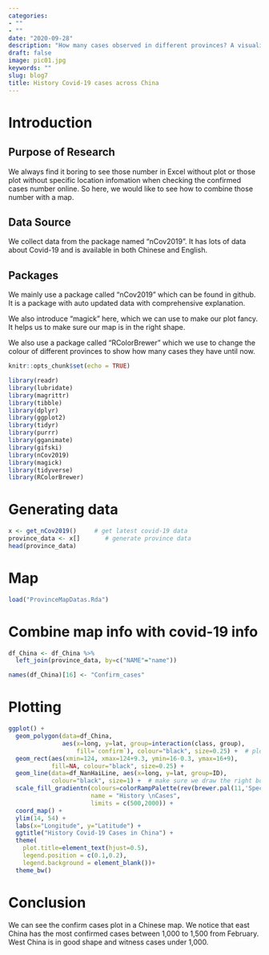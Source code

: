 ```yaml
---
categories:
- ""
- ""
date: "2020-09-28"
description: "How many cases observed in different provinces? A visualisation map with Covid-19 cases in China."
draft: false
image: pic01.jpg
keywords: ""
slug: blog7
title: History Covid-19 cases across China
---
```

# Introduction

## Purpose of Research

We always find it boring to see those number in Excel without plot or those plot without specific location infomation when checking the confirmed cases number online. So here, we would like to see how to combine those number with a map.

## Data Source

We collect data from the package named "nCov2019". It has lots of data about Covid-19 and is available in both Chinese and English.

## Packages

We mainly use a package called "nCov2019" which can be found in github. It is a package with auto updated data with comprehensive explanation.

We also introduce "magick" here, which we can use to make our plot fancy. It helps us to make sure our map is in the right shape.

We also use a package called "RColorBrewer" which we use to change the colour of different provinces to show how many cases they have until now.


```r
knitr::opts_chunk$set(echo = TRUE)
```

```r
library(readr)
library(lubridate)
library(magrittr)
library(tibble)
library(dplyr)
library(ggplot2)
library(tidyr)
library(purrr)
library(gganimate)
library(gifski)
library(nCov2019)
library(magick)
library(tidyverse)
library(RColorBrewer)
```


# Generating data

```r
x <- get_nCov2019()     # get latest covid-19 data
province_data <- x[]       # generate province data
head(province_data)
```


# Map

```r
load("ProvinceMapDatas.Rda") 
```


# Combine map info with covid-19 info

```r
df_China <- df_China %>%
  left_join(province_data, by=c("NAME"="name")) 

names(df_China)[16] <- "Confirm_cases"
```


# Plotting

```r
ggplot() +
  geom_polygon(data=df_China, 
               aes(x=long, y=lat, group=interaction(class, group), 
                   fill=`confirm`), colour="black", size=0.25) +  # plot Chinese map
  geom_rect(aes(xmin=124, xmax=124+9.3, ymin=16-0.3, ymax=16+9), 
            fill=NA, colour="black", size=0.25) +
  geom_line(data=df_NanHaiLine, aes(x=long, y=lat, group=ID), 
            colour="black", size=1) +  # make sure we draw the right border
  scale_fill_gradientn(colours=colorRampPalette(rev(brewer.pal(11,'Spectral')))(32),
                       name = "History \nCases",
                       limits = c(500,2000)) +
  coord_map() +  
  ylim(14, 54) +
  labs(x="Longitude", y="Latitude") +
  ggtitle("History Covid-19 Cases in China") +
  theme(
    plot.title=element_text(hjust=0.5),
    legend.position = c(0.1,0.2),
    legend.background = element_blank())+
  theme_bw()
```


# Conclusion

We can see the confirm cases plot in a Chinese map. We notice that east China has the most confirmed cases between 1,000 to 1,500 from February. West China is in good shape and witness cases under 1,000.